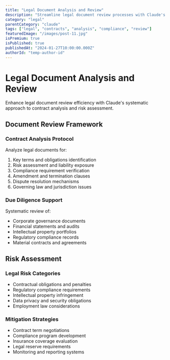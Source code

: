 ```yaml
---
title: "Legal Document Analysis and Review"
description: "Streamline legal document review processes with Claude's analytical capabilities for contracts and agreements"
category: "legal"
parentCategory: "claude"
tags: ["legal", "contracts", "analysis", "compliance", "review"]
featuredImage: "/images/post-11.jpg"
isPremium: true
isPublished: true
publishedAt: "2024-01-27T10:00:00.000Z"
authorId: "temp-author-id"
---
```


# Legal Document Analysis and Review

Enhance legal document review efficiency with Claude's systematic approach to contract analysis and risk assessment.

## Document Review Framework

### Contract Analysis Protocol

Analyze legal documents for:

1. Key terms and obligations identification
2. Risk assessment and liability exposure
3. Compliance requirement verification
4. Amendment and termination clauses
5. Dispute resolution mechanisms
6. Governing law and jurisdiction issues

### Due Diligence Support

Systematic review of:

- Corporate governance documents
- Financial statements and audits
- Intellectual property portfolios
- Regulatory compliance records
- Material contracts and agreements

## Risk Assessment

### Legal Risk Categories

- Contractual obligations and penalties
- Regulatory compliance requirements
- Intellectual property infringement
- Data privacy and security obligations
- Employment law considerations

### Mitigation Strategies

- Contract term negotiations
- Compliance program development
- Insurance coverage evaluation
- Legal reserve requirements
- Monitoring and reporting systems
